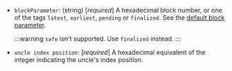 - `blockParameter`: (string) [_required_] A hexadecimal block number, or one of the tags `latest`, `earliest`, `pending` or `finalized`. See the [default block parameter](https://ethereum.org/en/developers/docs/apis/json-rpc/#default-block).

	:::warning
	`safe` isn't supported. Use `finalized` instead. 
	:::

- `uncle index position`: [_required_] A hexadecimal equivalent of the integer indicating the uncle's index position.

